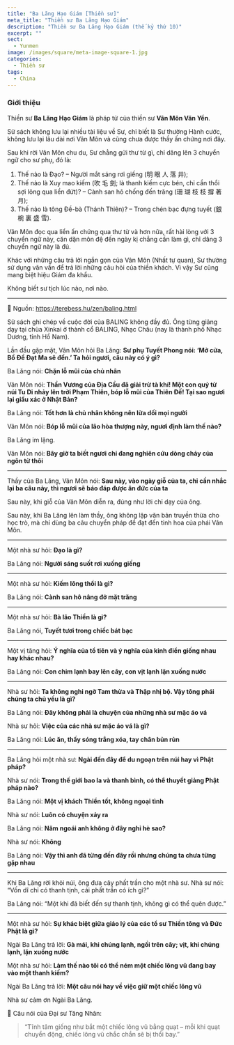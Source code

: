 ```yaml
---
title: "Ba Lăng Hạo Giám [Thiền sư]"
meta_title: "Thiền sư Ba Lăng Hạo Giám"
description: "Thiền sư Ba Lăng Hạo Giám (thế kỷ thứ 10)"
excerpt: ""
sect:
  - Yunmen
image: /images/square/meta-image-square-1.jpg
categories:
  - Thiền sư
tags:
  - China
---
```


### Giới thiệu

Thiền sư **Ba Lăng Hạo Giám** là pháp tử của thiền sư **Vân Môn Văn Yển**.

Sử sách không lưu lại nhiều tài liệu về Sư, chỉ biết là Sư thường Hành cước, không lưu lại lâu dài nơi Vân Môn và cũng chưa được thầy ấn chứng nơi đây.

Sau khi rời Vân Môn chu du, Sư chẳng gửi thư từ gì, chỉ dâng lên 3 chuyển ngữ cho sư phụ, đó là:

1. Thế nào là Ðạo? – Người mắt sáng rơi giếng (明 眼 人 落 井);
2. Thế nào là Xuy mao kiếm (吹 毛 劍; là thanh kiếm cực bén, chỉ cần thổi sợi lông qua liền đứt)? – Cành san hô chống đến trăng (珊 瑚 枝 枝 撐 著 月);
3. Thế nào là tông Ðề-bà (Thánh Thiên)? – Trong chén bạc đựng tuyết (銀 椀 裏 盛 雪).

Vân Môn đọc qua liền ấn chứng qua thư từ và hơn nữa, rất hài lòng với 3 chuyển ngữ này, căn dặn môn đệ đến ngày kị chẳng cần làm gì, chỉ dâng 3 chuyển ngữ này là đủ.

Khác với những câu trả lời ngắn gọn của Vân Môn (Nhất tự quan), Sư thường sử dụng văn vần để trả lời những câu hỏi của thiền khách. Vì vậy Sư cũng mang biệt hiệu Giám đa khẩu.

Không biết sư tịch lúc nào, nơi nào.

***

🔗 Nguồn: https://terebess.hu/zen/baling.html

Sử sách ghi chép về cuộc đời của BALING không đầy đủ. Ông từng giảng dạy tại chùa Xinkai ở thành cổ BALING, Nhạc Châu (nay là thành phố Nhạc Dương, tỉnh Hồ Nam).

Lần đầu gặp mặt, Vân Môn hỏi Ba Lăng: **Sư phụ Tuyết Phong nói: ‘Mở cửa, Bồ Đề Đạt Ma sẽ đến.’ Ta hỏi ngươi, câu này có ý gì?**

Ba Lăng nói: **Chặn lỗ mũi của chủ nhân**

Vân Môn nói: **Thần Vương của Địa Cầu đã giải trừ tà khí! Một con quỷ từ núi Tu Di nhảy lên trời Phạm Thiên, bóp lỗ mũi của Thiên Đế! Tại sao ngươi lại giấu xác ở Nhật Bản?**

Ba Lăng nói: **Tốt hơn là chủ nhân không nên lừa dối mọi người**

Vân Môn nói: **Bóp lỗ mũi của lão hòa thượng này, ngươi định làm thế nào?**

Ba Lăng im lặng.

Vân Môn nói: **Bây giờ ta biết ngươi chỉ đang nghiên cứu dòng chảy của ngôn từ thôi**

***

Thầy của Ba Lăng, Vân Môn nói: **Sau này, vào ngày giỗ của ta, chỉ cần nhắc lại ba câu này, thì ngươi sẽ báo đáp được ân đức của ta**

Sau này, khi giỗ của Vân Môn diễn ra, đúng như lời chỉ dạy của ông.

Sau này, khi Ba Lăng lên làm thầy, ông không lập văn bản truyền thừa cho học trò, mà chỉ dùng ba câu chuyển pháp để đạt đến tinh hoa của phái Vân Môn.

***

Một nhà sư hỏi: **Đạo là gì?**

Ba Lăng nói: **Người sáng suốt rơi xuống giếng**

***

Một nhà sư hỏi: **Kiếm lông thổi là gì?**

Ba Lăng nói: **Cành san hô nâng đỡ mặt trăng**

***

Một nhà sư hỏi: **Bà lão Thiền là gì?**

Ba Lăng nói, **Tuyết tươi trong chiếc bát bạc**

***

Một vị tăng hỏi: **Ý nghĩa của tổ tiên và ý nghĩa của kinh điển giống nhau hay khác nhau?**

Ba Lăng nói: **Con chim lạnh bay lên cây, con vịt lạnh lặn xuống nước**

***

Nhà sư hỏi: **Ta không nghi ngờ Tam thừa và Thập nhị bộ. Vậy tông phái chúng ta chủ yếu là gì?**

Ba Lăng nói: **Đây không phải là chuyện của những nhà sư mặc áo vá**

Nhà sư hỏi: **Việc của các nhà sư mặc áo vá là gì?**

Ba Lăng nói: **Lúc ăn, thấy sóng trắng xóa, tay chân bủn rủn**

***

Ba Lăng hỏi một nhà sư: **Ngài đến đây để du ngoạn trên núi hay vì Phật pháp?**

Nhà sư nói: **Trong thế giới bao la và thanh bình, có thể thuyết giảng Phật pháp nào?**

Ba Lăng nói: **Một vị khách Thiền tốt, không ngoại tình**

Nhà sư nói: **Luôn có chuyện xảy ra**

Ba Lăng nói: **Năm ngoái anh không ở đây nghỉ hè sao?**

Nhà sư nói: **Không**

Ba Lăng nói: **Vậy thì anh đã từng đến đây rồi nhưng chúng ta chưa từng gặp nhau**

***

Khi Ba Lăng rời khỏi núi, ông đưa cây phất trần cho một nhà sư. Nhà sư nói: “Vốn dĩ chỉ có thanh tịnh, cái phất trần có ích gì?”

Ba Lăng nói: “Một khi đã biết đến sự thanh tịnh, không gì có thể quên được.”

***

Một nhà sư hỏi: **Sự khác biệt giữa giáo lý của các tổ sư Thiền tông và Đức Phật là gì?**

Ngài Ba Lăng trả lời: **Gà mái, khi chúng lạnh, ngồi trên cây; vịt, khi chúng lạnh, lặn xuống nước**

Một nhà sư hỏi: **Làm thế nào tôi có thể ném một chiếc lông vũ đang bay vào một thanh kiếm?**

Ngài Ba Lăng trả lời: **Một câu nói hay về việc giữ một chiếc lông vũ**

Nhà sư cảm ơn Ngài Ba Lăng.

📢 Câu nói của Đại sư Tăng Nhân:

> “Tĩnh tâm giống như bắt một chiếc lông vũ bằng quạt – mỗi khi quạt chuyển động, chiếc lông vũ chắc chắn sẽ bị thổi bay.”